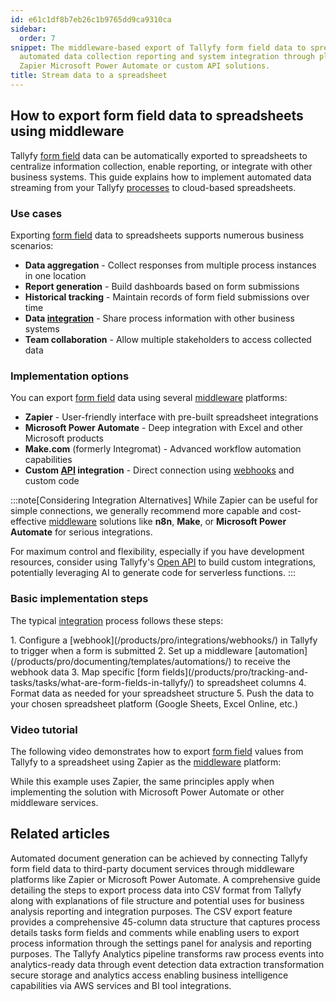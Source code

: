 ```yaml
---
id: e61c1df8b7eb26c1b9765dd9ca9310ca
sidebar:
  order: 7
snippet: The middleware-based export of Tallyfy form field data to spreadsheets enables
  automated data collection reporting and system integration through platforms like
  Zapier Microsoft Power Automate or custom API solutions.
title: Stream data to a spreadsheet
---
```



## How to export form field data to spreadsheets using middleware

Tallyfy [form field](/products/pro/tracking-and-tasks/tasks/what-are-form-fields-in-tallyfy/) data can be automatically exported to spreadsheets to centralize information collection, enable reporting, or integrate with other business systems. This guide explains how to implement automated data streaming from your Tallyfy [processes](/products/pro/tracking-and-tasks/processes/) to cloud-based spreadsheets.

### Use cases

Exporting [form field](/products/pro/tracking-and-tasks/tasks/what-are-form-fields-in-tallyfy/) data to spreadsheets supports numerous business scenarios:

- **Data aggregation** - Collect responses from multiple process instances in one location
- **Report generation** - Build dashboards based on form submissions
- **Historical tracking** - Maintain records of form field submissions over time
- **Data [integration](/products/pro/integrations/)** - Share process information with other business systems
- **Team collaboration** - Allow multiple stakeholders to access collected data

### Implementation options

You can export [form field](/products/pro/tracking-and-tasks/tasks/what-are-form-fields-in-tallyfy/) data using several [middleware](/products/pro/integrations/middleware/) platforms:

- **Zapier** - User-friendly interface with pre-built spreadsheet integrations
- **Microsoft Power Automate** - Deep integration with Excel and other Microsoft products
- **Make.com** (formerly Integromat) - Advanced workflow automation capabilities
- **Custom [API](/products/pro/integrations/open-api/) integration** - Direct connection using [webhooks](/products/pro/integrations/webhooks/) and custom code

:::note[Considering Integration Alternatives]
While Zapier can be useful for simple connections, we generally recommend more capable and cost-effective [middleware](/products/pro/integrations/middleware/) solutions like **n8n**, **Make**, or **Microsoft Power Automate** for serious integrations.

For maximum control and flexibility, especially if you have development resources, consider using Tallyfy's [Open API](/products/pro/integrations/open-api/) to build custom integrations, potentially leveraging AI to generate code for serverless functions.
:::

### Basic implementation steps
The typical [integration](/products/pro/integrations/) process follows these steps:

<Steps>
1. Configure a [webhook](/products/pro/integrations/webhooks/) in Tallyfy to trigger when a form is submitted
2. Set up a middleware [automation](/products/pro/documenting/templates/automations/) to receive the webhook data
3. Map specific [form fields](/products/pro/tracking-and-tasks/tasks/what-are-form-fields-in-tallyfy/) to spreadsheet columns
4. Format data as needed for your spreadsheet structure
5. Push the data to your chosen spreadsheet platform (Google Sheets, Excel Online, etc.)
</Steps>

### Video tutorial

The following video demonstrates how to export [form field](/products/pro/tracking-and-tasks/tasks/what-are-form-fields-in-tallyfy/) values from Tallyfy to a spreadsheet using Zapier as the [middleware](/products/pro/integrations/middleware/) platform:

<lite-vimeo videoid="349793950"></lite-vimeo>

While this example uses Zapier, the same principles apply when implementing the solution with Microsoft Power Automate or other middleware services.


## Related articles
<CardGrid>
<LinkTitleCard header="<b>Documents > Send data to document creation systems</b>" href="/products/pro/documenting/documents/how-to-generate-documents-from-form-fields/" > Automated document generation can be achieved by connecting Tallyfy form field data to third-party document services through middleware platforms like Zapier or Microsoft Power Automate. </LinkTitleCard>
<LinkTitleCard header="<b>Processes > Export process to CSV</b>" href="/products/pro/tracking-and-tasks/processes/how-can-i-export-tallyfy-processes-to-csv/" > A comprehensive guide detailing the steps to export process data into CSV format from Tallyfy along with explanations of file structure and potential uses for business analysis reporting and integration purposes. </LinkTitleCard>
<LinkTitleCard header="<b>Analytics > CSV file structure</b>" href="/products/pro/integrations/analytics/how-is-the-csv-file-structured-in-tallyfy/" > The CSV export feature provides a comprehensive 45-column data structure that captures process details tasks form fields and comments while enabling users to export process information through the settings panel for analysis and reporting purposes. </LinkTitleCard>
<LinkTitleCard header="<b>Analytics > How Tallyfy Analytics works</b>" href="/products/pro/integrations/analytics/how-does-tallyfy-analytics-process-my-data/" > The Tallyfy Analytics pipeline transforms raw process events into analytics-ready data through event detection data extraction transformation secure storage and analytics access enabling business intelligence capabilities via AWS services and BI tool integrations. </LinkTitleCard>
</CardGrid>